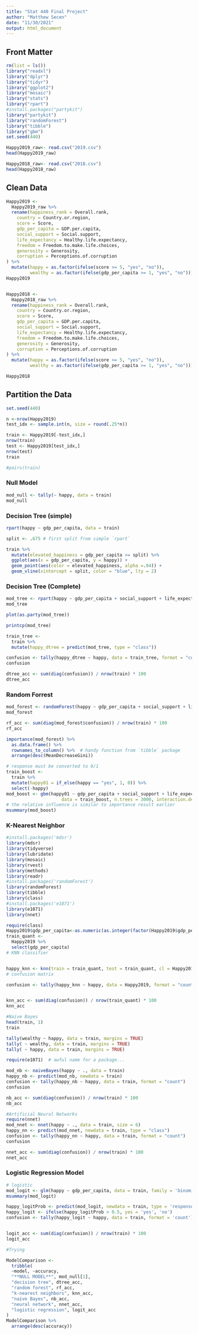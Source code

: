 ```yaml
---
title: "Stat 440 Final Project"
author: "Matthew Secen"
date: "11/30/2021"
output: html_document
---
```


## Front Matter

```r
rm(list = ls())
library("readxl")
library("dplyr")
library("tidyr")
library("ggplot2")
library("mosaic")
library("stats")
library("rpart")
#install.packages("partykit")
library("partykit")
library("randomForest")
library("tibble")
library("gbm")
set.seed(440)
```

```r
Happy2019_raw<- read.csv("2019.csv")
head(Happy2019_raw)

Happy2018_raw<- read.csv("2018.csv")
head(Happy2018_raw)
```


## Clean Data

```r
Happy2019 <-
  Happy2019_raw %>%
  rename(happiness_rank = Overall.rank,
    country = Country.or.region,
    score = Score,
    gdp_per_capita = GDP.per.capita,
    social_support = Social.support,
    life_expectancy = Healthy.life.expectancy,
    freedom = Freedom.to.make.life.choices,
    generosity = Generosity,
    corruption = Perceptions.of.corruption
) %>%
  mutate(happy = as.factor(ifelse(score >= 5, "yes", "no")),
         wealthy = as.factor(ifelse(gdp_per_capita >= 1, "yes", "no")))
Happy2019


Happy2018 <-
  Happy2018_raw %>%
  rename(happiness_rank = Overall.rank,
    country = Country.or.region,
    score = Score,
    gdp_per_capita = GDP.per.capita,
    social_support = Social.support,
    life_expectancy = Healthy.life.expectancy,
    freedom = Freedom.to.make.life.choices,
    generosity = Generosity,
    corruption = Perceptions.of.corruption
) %>%
  mutate(happy = as.factor(ifelse(score >= 5, "yes", "no")),
         wealthy = as.factor(ifelse(gdp_per_capita >= 1, "yes", "no")))

Happy2018
```


## Partition the Data
```r
set.seed(440)

n <-nrow(Happy2019)
test_idx <- sample.int(n, size = round(.25*n))

train <- Happy2019[-test_idx,]
nrow(train)
test <- Happy2019[test_idx,]
nrow(test)
train

#pairs(train)
```


### Null Model
```r
mod_null <- tally(~ happy, data = train)
mod_null
```



### Decision Tree (simple)
```r
rpart(happy ~ gdp_per_capita, data = train)
```

```r
split <- .675 # first split from simple `rpart`

train %>%
  mutate(elevated_happiness = gdp_per_capita >= split) %>%
  ggplot(aes(x = gdp_per_capita, y = happy)) + 
  geom_point(aes(color = elevated_happiness, alpha =.04)) + 
  geom_vline(xintercept = split, color = "blue", lty = 2)
```



### Decision Tree (Complete)
```r
mod_tree <- rpart(happy ~ gdp_per_capita + social_support + life_expectancy + freedom + generosity + corruption, data = train)
mod_tree
```

```r
plot(as.party(mod_tree))
```

```r
printcp(mod_tree)
```

```r
train_tree <- 
  train %>%
  mutate(happy_dtree = predict(mod_tree, type = "class"))

confusion <- tally(happy_dtree ~ happy, data = train_tree, format = "count")
confusion

dtree_acc <- sum(diag(confusion)) / nrow(train) * 100
dtree_acc
```

### Random Forrest

```r
mod_forest <- randomForest(happy ~ gdp_per_capita + social_support + life_expectancy + freedom + generosity + corruption, data = train, ntree = 2000, mtry = 2)
mod_forest

rf_acc <- sum(diag(mod_forest$confusion)) / nrow(train) * 100
rf_acc
```

```r
importance(mod_forest) %>%
  as.data.frame() %>%
  rownames_to_column() %>%  # handy function from `tibble` package
  arrange(desc(MeanDecreaseGini))
```

```r
# response must be converted to 0/1
train_boost <- 
  train %>%
  mutate(happy01 = if_else(happy == "yes", 1, 0)) %>%
  select(-happy)
mod_boost <- gbm(happy01 ~ gdp_per_capita + social_support + life_expectancy + freedom + generosity + corruption, distribution = "bernoulli",   # because it's a classifier model
                     data = train_boost, n.trees = 3000, interaction.depth = 2) 
# the relative influence is similar to importance result earlier
msummary(mod_boost)
```



### K-Nearest Neighbor

```r
#install.packages('mdsr')
library(mdsr)
library(tidyverse)
library(lubridate)
library(mosaic)
library(rvest)
library(methods)
library(readr)
#install.packages('randomForest')
library(randomForest)
library(tibble)
library(class)
#install.packages('e1071')
library(e1071)
library(nnet)
```


```r
require(class)
Happy2019$gdp_per_capita<-as.numeric(as.integer(factor(Happy2019$gdp_per_capita)))
train_quant <- 
  Happy2019 %>%
  select(gdp_per_capita)
# KNN classifier


happy_knn <- knn(train = train_quant, test = train_quant, cl = Happy2019$happy, k = 5)
# confusion matrix

confusion <- tally(happy_knn ~ happy, data = Happy2019, format = "count")


knn_acc <- sum(diag(confusion)) / nrow(train_quant) * 100
knn_acc
```

```r
#Naive Bayes
head(train, 1)
train

tally(wealthy ~ happy, data = train, margins = TRUE)
tally( ~ wealthy, data = train, margins = TRUE)
tally( ~ happy, data = train, margins = TRUE)

require(e1071)  # awful name for a package...

mod_nb <- naiveBayes(happy ~ ., data = train)
happy_nb <- predict(mod_nb, newdata = train)
confusion <- tally(happy_nb ~ happy, data = train, format = "count")
confusion

nb_acc <- sum(diag(confusion)) / nrow(train) * 100
nb_acc
```

```r
#Artificial Neural Networks
require(nnet)
mod_nnet <- nnet(happy ~ ., data = train, size = 6)
happy_nn <- predict(mod_nnet, newdata = train, type = "class")
confusion <- tally(happy_nn ~ happy, data = train, format = "count")
confusion

nnet_acc <- sum(diag(confusion)) / nrow(train) * 100
nnet_acc
```



### Logistic Regression Model


```r
# logistic
mod_logit <- glm(happy ~ gdp_per_capita, data = train, family = 'binomial')
msummary(mod_logit)

happy_logitProb <- predict(mod_logit, newdata = train, type = 'response')
happy_logit <- ifelse(happy_logitProb > 0.5, yes = 'yes', 'no')
confusion <- tally(happy_logit ~ happy, data = train, format = 'count')


logit_acc <- sum(diag(confusion)) / nrow(train) * 100
logit_acc

#Trying
```


```r
ModelComparison <- 
  tribble(
  ~model, ~accuracy, 
  "**NULL MODEL**", mod_null[1], 
  "decision tree", dtree_acc, 
  "random forest", rf_acc, 
  "k-nearest neighbors", knn_acc, 
  "naive Bayes", nb_acc, 
  "neural network", nnet_acc, 
  "logistic regression", logit_acc
)
ModelComparison %>%
  arrange(desc(accuracy))
```






